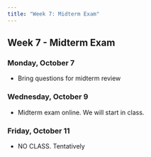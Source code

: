 ```yaml
---
title: "Week 7: Midterm Exam"
---
```


::: {.content-visible when-format="pdf"}

## Week 7 - Midterm Exam

:::

[//]: <> (Need to write intro)

### Monday, October 7

- Bring questions for midterm review



### Wednesday, October 9

- Midterm exam online. We will start in class.



### Friday, October 11

- NO CLASS. Tentatively


